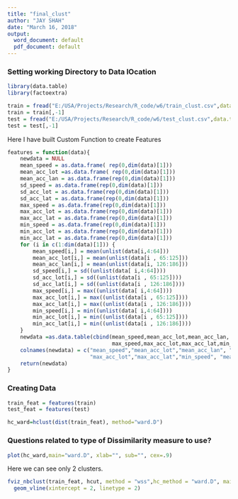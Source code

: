 ```yaml
---
title: "final_clust"
author: "JAY SHAH"
date: "March 16, 2018"
output:
  word_document: default
  pdf_document: default
---
```

### Setting working Directory to Data lOcation

```r
library(data.table)
library(factoextra)
```
```r
train = fread("E:/USA/Projects/Research/R_code/w6/train_clust.csv",data.table = T)
train = train[,-1]
test = fread("E:/USA/Projects/Research/R_code/w6/test_clust.csv",data.table = T)
test = test[,-1]
```
Here I have built Custom Function to create Features
```r
features = function(data){
    newdata = NULL
    mean_speed = as.data.frame( rep(0,dim(data)[1]))
    mean_acc_lot =as.data.frame( rep(0,dim(data)[1]))
    mean_acc_lan = as.data.frame(rep(0,dim(data)[1]))
    sd_speed = as.data.frame(rep(0,dim(data)[1]))
    sd_acc_lot = as.data.frame(rep(0,dim(data)[1]))
    sd_acc_lat = as.data.frame(rep(0,dim(data)[1]))
    max_speed = as.data.frame(rep(0,dim(data)[1]))
    max_acc_lot = as.data.frame(rep(0,dim(data)[1]))
    max_acc_lat = as.data.frame(rep(0,dim(data)[1]))
    min_speed = as.data.frame(rep(0,dim(data)[1]))
    min_acc_lot = as.data.frame(rep(0,dim(data)[1]))
    min_acc_lat = as.data.frame(rep(0,dim(data)[1]))
    for (i in c(1:dim(data)[1])) {
        mean_speed[i,] = mean(unlist(data[i,4:64]))
        mean_acc_lot[i,] = mean(unlist(data[i , 65:125]))
        mean_acc_lan[i,] = mean(unlist(data[i, 126:186]))
        sd_speed[i,] = sd((unlist(data[ i,4:64])))
        sd_acc_lot[i,] = sd((unlist(data[i , 65:125])))
        sd_acc_lat[i,] = sd((unlist(data[i , 126:186])))
        max_speed[i,] = max((unlist(data[ i,4:64])))
        max_acc_lot[i,] = max((unlist(data[i , 65:125])))
        max_acc_lat[i,] = max((unlist(data[i , 126:186])))
        min_speed[i,] = min((unlist(data[ i,4:64])))
        min_acc_lot[i,] = min((unlist(data[i , 65:125])))
        min_acc_lat[i,] = min((unlist(data[i , 126:186])))
    }
    newdata =as.data.table(cbind(mean_speed,mean_acc_lot,mean_acc_lan, sd_speed,sd_acc_lot,sd_acc_lat,
                                 max_speed,max_acc_lot,max_acc_lat,min_speed,mean_acc_lot,mean_acc_lan))
    colnames(newdata) = c("mean_speed","mean_acc_lot","mean_acc_lan", "sd_speed","sd_acc_lot","sd_acc_lat","max_speed",
                          "max_acc_lot","max_acc_lat","min_speed", "mean_acc_lot","mean_acc_lan")
    return(newdata)
}
```
### Creating Data

```r
train_feat = features(train)
test_feat = features(test)
```

```r
hc_ward=hclust(dist(train_feat), method="ward.D")
```
### Questions related to type of Dissimilarity measure to use?

```r

plot(hc_ward,main="ward.D", xlab="", sub="", cex=.9)

```
Here we can see only 2 clusters.
```r
fviz_nbclust(train_feat, hcut, method = "wss",hc_method = "ward.D", main = "Ward.D") +
  geom_vline(xintercept = 2, linetype = 2)
```


